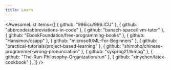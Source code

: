 ```yaml
---
title: Learn
---
```


<AwesomeList
  items={[
    { github: "996icu/996.ICU" },
    { github: "abbrcode/abbreviations-in-code" },
    { github: "banach-space/llvm-tutor" },
    { github: "EbookFoundation/free-programming-books" },
    { github: "Hansimov/csapp" },
    { github: "microsoft/ML-For-Beginners" },
    { github: "practical-tutorials/project-based-learning" },
    { github: "shimohq/chinese-programmer-wrong-pronunciation" },
    { github: "sysprog21/lkmpg" },
    { github: "The-Run-Philosophy-Organization/run" },
    { github: "xinychen/latex-cookbook" },
  ]}
/>
